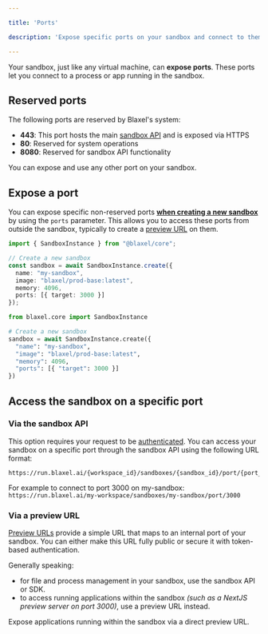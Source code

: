 ```yaml
---

title: 'Ports'

description: 'Expose specific ports on your sandbox and connect to them.'

---
```


Your sandbox, just like any virtual machine, can **expose ports**. These ports let you connect to a process or app running in the sandbox. 

## Reserved ports

The following ports are reserved by Blaxel's system:

- **443**: This port hosts the main [sandbox API](https://docs.blaxel.ai/api-reference/filesystem/get-file-or-directory-information) and is exposed via HTTPS
- **80**: Reserved for system operations
- **8080**: Reserved for sandbox API functionality

You can expose and use any other port on your sandbox.

## Expose a port

You can expose specific non-reserved ports [**when creating a new sandbox**](Overview) by using the `ports` parameter. This allows you to access these ports from outside the sandbox, typically to create a [preview URL](Preview-url) on them.

<CodeGroup>

```typescript TypeScript {8}
import { SandboxInstance } from "@blaxel/core";

// Create a new sandbox
const sandbox = await SandboxInstance.create({
  name: "my-sandbox",
  image: "blaxel/prod-base:latest",
  memory: 4096,
  ports: [{ target: 3000 }]
});
```

```python Python {8}
from blaxel.core import SandboxInstance

# Create a new sandbox
sandbox = await SandboxInstance.create({
  "name": "my-sandbox",
  "image": "blaxel/prod-base:latest",
  "memory": 4096,
  "ports": [{ "target": 3000 }]
})
```

</CodeGroup>

## Access the sandbox on a specific port

### Via the sandbox API

This option requires your request to be [authenticated](../Security/Access-tokens). You can access your sandbox on a specific port through the sandbox API using the following URL format:

```
https://run.blaxel.ai/{workspace_id}/sandboxes/{sandbox_id}/port/{port_number}
```

For example to connect to port 3000 on my-sandbox: `https://run.blaxel.ai/my-workspace/sandboxes/my-sandbox/port/3000`

### Via a preview URL

[Preview URLs](Preview-url) provide a simple URL that maps to an internal port of your sandbox. You can either make this URL fully public or secure it with token-based authentication.

Generally speaking:

- for file and process management in your sandbox, use the sandbox API or SDK.
- to access running applications within the sandbox *(such as a NextJS preview server on port 3000)*, use a preview URL instead.

<Card title="Create preview URLs" icon="eye" href="/Sandboxes/Preview-url">
Expose applications running within the sandbox via a direct preview URL.
</Card>